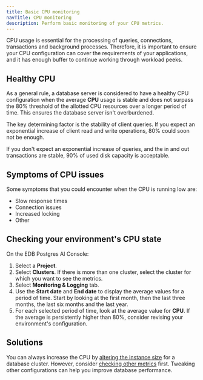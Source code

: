 ```yaml
---
title: Basic CPU monitoring 
navTitle: CPU monitoring
description: Perform basic monitoring of your CPU metrics. 
---
```


CPU usage is essential for the processing of queries, connections, transactions and background processes. Therefore, it is important to ensure your CPU configuration can cover the requirements of your applications, and it has enough buffer to continue working through workload peeks.

## Healthy CPU 

As a general rule, a database server is considered to have a healthy CPU configuration when the average **CPU** usage is stable and does not surpass the 80% threshold of the allotted CPU resources over a longer period of time. This ensures the database server isn't overburdened.

The key determining factor is the stability of client queries. If you expect an exponential increase of client read and write operations, 80% could soon not be enough.

If you don't expect an exponential increase of queries, and the in and out transactions are stable, 90% of used disk capacity is acceptable.

## Symptoms of CPU issues 

Some symptoms that you could encounter when the CPU is running low are: 

- Slow response times 
- Connection issues
- Increased locking
- Other

## Checking your environment's CPU state 

On the EDB Postgres AI Console: 

1.  Select a **Project**. 
1.  Select **Clusters**. If there is more than one cluster, select the cluster for which you want to see the metrics. 
1.  Select **Monitoring & Logging** tab.
1.  Use the **Start date** and **End date** to display the average values for a period of time. Start by looking at the first month, then the last three months, the last six months and the last year. 
1.  For each selected period of time, look at the average value for **CPU**. If the average is persistently higher than 80%, consider revising your environment's configuration. 
    
## Solutions

You can always increase the CPU by [altering the instance size](/biganimal/latest/using_cluster/03_modifying_your_cluster/#modify-your-clusters-configuration-settings) for a database cluster. However, consider [checking other metrics](causes_solutions) first. Tweaking other configurations can help you improve database performance.


